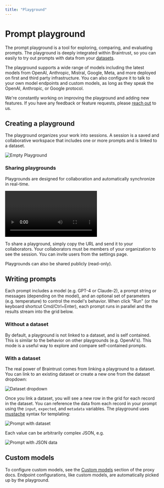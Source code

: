 ```yaml
---
title: "Playground"
---
```



# Prompt playground

The prompt playground is a tool for exploring, comparing, and evaluating prompts. The playground
is deeply integrated within Braintrust, so you can easily to try out prompts with data from your
[datasets](/docs/guides/datasets).

The playground supports a wide range of models including the latest models from OpenAI, Anthropic,
Mistral, Google, Meta, and more deployed on first and third party infrastructure. You can also configure
it to talk to your own model endpoints and custom models, as long as they speak the OpenAI, Anthropic, or
Google protocol.

We're constantly working on improving the playground and adding new features. If you have any feedback or
feature requests, please [reach out](mailto:support@braintrustdata.com) to us.

## Creating a playground

The playground organizes your work into sessions. A session is a saved and collaborative workspace
that includes one or more prompts and is linked to a dataset.

![Empty Playground](/docs/guides/playground/empty-playground.webp)

### Sharing playgrounds

Playgrounds are designed for collaboration and automatically synchronize in real-time.

![Sync Playground](/docs/guides/playground/sync-playground.mp4)

To share a playground, simply copy the URL and send it to your collaborators. Your collaborators
must be members of your organization to see the session. You can invite users from the <Link href="/app/settings?subroute=team" target="_blank">settings</Link> page.

Playgrounds can also be shared publicly (read-only).

## Writing prompts

Each prompt includes a model (e.g. GPT-4 or Claude-2), a prompt string or messages (depending on the model),
and an optional set of parameters (e.g. temperature) to control the model's behavior. When click "Run" (or
the keyboard shortcut Cmd/Ctrl+Enter), each prompt runs in parallel and the results stream into the grid below.

### Without a dataset

By default, a playground is not linked to a dataset, and is self contained. This is similar to the behavior
on other playgrounds (e.g. OpenAI's). This mode is a useful way to explore and compare self-contained prompts.

### With a dataset

The real power of Braintrust comes from linking a playground to a dataset. You can link to an existing dataset
or create a new one from the dataset dropdown:

![Dataset dropdown](/docs/guides/playground/prompt-dataset-dropdown.webp)

Once you link a dataset, you will see a new row in the grid for each record in the dataset. You can reference the
data from each record in your prompt using the `input`, `expected`, and `metadata` variables. The playground uses
[mustache](https://mustache.github.io/) syntax for templating:

![Prompt with dataset](/docs/guides/playground/prompt-with-dataset.webp)

Each value can be arbitrarily complex JSON, e.g.

![Prompt with JSON data](/docs/guides/playground/prompt-with-dataset-json.webp)

## Custom models

To configure custom models, see the [Custom models](/docs/guides/proxy#custom-models) section of the proxy docs.
Endpoint configurations, like custom models, are automatically picked up by the playground.
